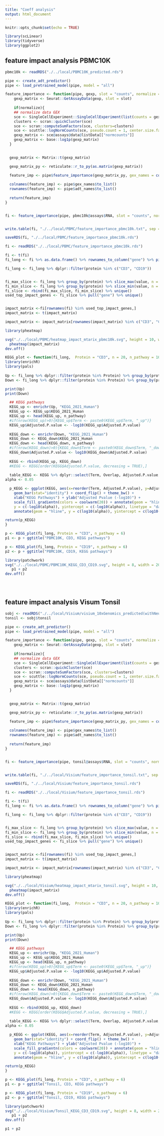 ```yaml
---
title: "Coeff analysis"
output: html_document
---
```


```r
knitr::opts_chunk$set(echo = TRUE)

library(scLinear)
library(tidyverse)
library(ggplot2)
```

## feature impact analysis PBMC10K

```r
pbmc10k <- readRDS("./../local/PBMC10K_predicted.rds")

pipe <- create_adt_predictor()
pipe <- load_pretrained_model(pipe, model = "all")

feature_importance <- function(pipe, gexp, slot = "counts", normalize = TRUE){
    gexp_matrix <- Seurat::GetAssayData(gexp, slot = slot)
  
    if(normalize){
    ## normalize data GEX
    sce <- SingleCellExperiment::SingleCellExperiment(list(counts = gexp_matrix))
    clusters <- scran::quickCluster(sce)
    sce <- scran::computeSumFactors(sce, clusters=clusters)
    sce <- scuttle::logNormCounts(sce, pseudo.count = 1, center.size.factors = FALSE, log = FALSE)
    gexp_matrix <- sce@assays@data@listData[["normcounts"]]
    gexp_matrix <- base::log1p(gexp_matrix)
  }

  
  gexp_matrix <- Matrix::t(gexp_matrix)

  gexp_matrix_py <- reticulate::r_to_py(as.matrix(gexp_matrix))

  feature_imp <- pipe$feature_importance(gexp_matrix_py, gex_names = colnames(gexp_matrix))
  
  colnames(feature_imp) <- pipe$gex_names$to_list()
  rownames(feature_imp) <- pipe$adt_names$to_list()
  
  return(feature_imp)
}


fi <- feature_importance(pipe, pbmc10k@assays$RNA, slot = "counts", normalize = TRUE)


write.table(fi, "./../local/PBMC/feature_importance_pbmc10k.txt", sep = "\t", row.names = TRUE, col.names = TRUE, quote = FALSE)

saveRDS(fi, "./../local/PBMC/feature_importance_pbmc10k.rds")

```


```r
fi <- readRDS("./../local/PBMC/feature_importance_pbmc10k.rds")

fi <- t(fi)
fi_long <- fi %>% as.data.frame() %>% rownames_to_column("gene") %>% pivot_longer(!gene , values_to = "value", names_to = "protein")

fi_long <- fi_long %>% dplyr::filter(protein %in% c("CD3", "CD19"))


fi_max_slice <- fi_long %>% group_by(protein) %>% slice_max(value, n = 20)
fi_min_slice <- fi_long %>% group_by(protein) %>% slice_min(value, n = 20)
fi_slice <- rbind(fi_max_slice, fi_min_slice) %>% unique()
used_top_impact_genes <- fi_slice %>% pull("gene") %>% unique()


impact_matrix <-fi[rownames(fi) %in% used_top_impact_genes,]
impact_matrix <- t(impact_matrix)

impact_matrix <- impact_matrix[rownames(impact_matrix) %in% c("CD3", "CD19"),]

library(pheatmap)

svg("./../local/PBMC/heatmap_impact_mtarix_pbmc10k.svg", height = 10, width = 20)
  pheatmap(impact_matrix)
dev.off()


```

```r




KEGG_plot <- function(fi_long,  Protein = "CD3", n = 20, n_pathway = 10){
library(enrichR)
library(pals)
  
Up <- fi_long %>% dplyr::filter(protein %in% Protein) %>% group_by(protein) %>% slice_max(value ,n = n) %>% pull(gene)
Down <- fi_long %>% dplyr::filter(protein %in% Protein) %>% group_by(protein) %>% slice_min(value ,n = n) %>% pull(gene)

print(Up)
print(Down)

  ## KEGG pathways
  KEGG_up <- enrichr(Up, "KEGG_2021_Human")
  KEGG_up <- KEGG_up$KEGG_2021_Human
  KEGG_up <- head(KEGG_up, n_pathway)
  #if(nrow(KEGG_up)>0){KEGG_up$Term <- paste0(KEGG_up$Term, "_up")}
  KEGG_up$Adjusted.P.value <- -log10(KEGG_up$Adjusted.P.value)
  
  KEGG_down <- enrichr(Down, "KEGG_2021_Human")
  KEGG_down <- KEGG_down$KEGG_2021_Human
  KEGG_down <- head(KEGG_down, n_pathway)
  #if(nrow(KEGG_down)>0){KEGG_down$Term <- paste0(KEGG_down$Term, "_down")}
  KEGG_down$Adjusted.P.value <- log10(KEGG_down$Adjusted.P.value)
  
  KEGG <- rbind(KEGG_up, KEGG_down)
  #KEGG <- KEGG[order(KEGG$Adjusted.P.value, decreasing = TRUE),]
  
  table_KEGG <- KEGG %>% dplyr::select(Term, Overlap, Adjusted.P.value, Genes) %>% dplyr::rename("-log10(Adjusted.P.value)" = Adjusted.P.value)
alpha <- 0.05

  p_KEGG <- ggplot(KEGG, aes(x=reorder(Term, Adjusted.P.value), y=Adjusted.P.value, fill=Adjusted.P.value)) +
    geom_bar(stat="identity") + coord_flip() + theme_bw() +
    xlab("KEGG Pathways") + ylab("Adjusted Pvalue (-log10)") +
    scale_fill_gradientn(colors = coolwarm(20)) + annotate(geom = "hline",
    y = c(-log10(alpha)), yintercept = c(-log10(alpha)), linetype = "dashed", color = "black", size = 0.2) +
    annotate(geom = "hline", y = c(log10(alpha)), yintercept = c(log10(alpha)), linetype = "dashed", color = "black", size = 0.2)

return(p_KEGG)
}

p <- KEGG_plot(fi_long, Protein = "CD3", n_pathway = 6)
p1 <- p + ggtitle("PBMC10K, CD3, KEGG pathways")

p <- KEGG_plot(fi_long, Protein = "CD19", n_pathway = 6)
p2 <- p + ggtitle("PBMC10K, CD19, KEGG pathways")

library(patchwork)
svg("./../local/PBMC/PBMC10K_KEGG_CD3_CD19.svg", height = 8, width = 20)
   p1 + p2
dev.off()


 

```


## feature impact analysis Visum Tonsil

```r
sobj <- readRDS("./../local/Visium/visium_10xGenomics_predicted(withNeurIPS).rds")
tonsil <- sobj$tonsil

pipe <- create_adt_predictor()
pipe <- load_pretrained_model(pipe, model = "all")

feature_importance <- function(pipe, gexp, slot = "counts", normalize = TRUE){
    gexp_matrix <- Seurat::GetAssayData(gexp, slot = slot)
  
    if(normalize){
    ## normalize data GEX
    sce <- SingleCellExperiment::SingleCellExperiment(list(counts = gexp_matrix))
    clusters <- scran::quickCluster(sce)
    sce <- scran::computeSumFactors(sce, clusters=clusters)
    sce <- scuttle::logNormCounts(sce, pseudo.count = 1, center.size.factors = FALSE, log = FALSE)
    gexp_matrix <- sce@assays@data@listData[["normcounts"]]
    gexp_matrix <- base::log1p(gexp_matrix)
  }

  
  gexp_matrix <- Matrix::t(gexp_matrix)

  gexp_matrix_py <- reticulate::r_to_py(as.matrix(gexp_matrix))

  feature_imp <- pipe$feature_importance(gexp_matrix_py, gex_names = colnames(gexp_matrix))
  
  colnames(feature_imp) <- pipe$gex_names$to_list()
  rownames(feature_imp) <- pipe$adt_names$to_list()
  
  return(feature_imp)
}


fi <- feature_importance(pipe, tonsil@assays$RNA, slot = "counts", normalize = TRUE)


write.table(fi, "./../local/Visium/feature_importance_tonsil.txt", sep = "\t", row.names = TRUE, col.names = TRUE, quote = FALSE)

saveRDS(fi, "./../local/Visium/feature_importance_tonsil.rds")

```


```r
fi <- readRDS("./../local/Visium/feature_importance_tonsil.rds")

fi <- t(fi)
fi_long <- fi %>% as.data.frame() %>% rownames_to_column("gene") %>% pivot_longer(!gene , values_to = "value", names_to = "protein")

fi_long <- fi_long %>% dplyr::filter(protein %in% c("CD3", "CD19"))


fi_max_slice <- fi_long %>% group_by(protein) %>% slice_max(value, n = 20)
fi_min_slice <- fi_long %>% group_by(protein) %>% slice_min(value, n = 20)
fi_slice <- rbind(fi_max_slice, fi_min_slice) %>% unique()
used_top_impact_genes <- fi_slice %>% pull("gene") %>% unique()


impact_matrix <-fi[rownames(fi) %in% used_top_impact_genes,]
impact_matrix <- t(impact_matrix)

impact_matrix <- impact_matrix[rownames(impact_matrix) %in% c("CD3", "CD19"),]

library(pheatmap)

svg("./../local/Visium/heatmap_impact_mtarix_tonsil.svg", height = 10, width = 20)
  pheatmap(impact_matrix)
dev.off()


```

```r




KEGG_plot <- function(fi_long,  Protein = "CD3", n = 20, n_pathway = 10){
library(enrichR)
library(pals)
  
Up <- fi_long %>% dplyr::filter(protein %in% Protein) %>% group_by(protein) %>% slice_max(value ,n = n) %>% pull(gene)
Down <- fi_long %>% dplyr::filter(protein %in% Protein) %>% group_by(protein) %>% slice_min(value ,n = n) %>% pull(gene)

print(Up)
print(Down)

  ## KEGG pathways
  KEGG_up <- enrichr(Up, "KEGG_2021_Human")
  KEGG_up <- KEGG_up$KEGG_2021_Human
  KEGG_up <- head(KEGG_up, n_pathway)
  #if(nrow(KEGG_up)>0){KEGG_up$Term <- paste0(KEGG_up$Term, "_up")}
  KEGG_up$Adjusted.P.value <- -log10(KEGG_up$Adjusted.P.value)
  
  KEGG_down <- enrichr(Down, "KEGG_2021_Human")
  KEGG_down <- KEGG_down$KEGG_2021_Human
  KEGG_down <- head(KEGG_down, n_pathway)
  #if(nrow(KEGG_down)>0){KEGG_down$Term <- paste0(KEGG_down$Term, "_down")}
  KEGG_down$Adjusted.P.value <- log10(KEGG_down$Adjusted.P.value)
  
  KEGG <- rbind(KEGG_up, KEGG_down)
  #KEGG <- KEGG[order(KEGG$Adjusted.P.value, decreasing = TRUE),]
  
  table_KEGG <- KEGG %>% dplyr::select(Term, Overlap, Adjusted.P.value, Genes) %>% dplyr::rename("-log10(Adjusted.P.value)" = Adjusted.P.value)
alpha <- 0.05

  p_KEGG <- ggplot(KEGG, aes(x=reorder(Term, Adjusted.P.value), y=Adjusted.P.value, fill=Adjusted.P.value)) +
    geom_bar(stat="identity") + coord_flip() + theme_bw() +
    xlab("KEGG Pathways") + ylab("Adjusted Pvalue (-log10)") +
    scale_fill_gradientn(colors = coolwarm(20)) + annotate(geom = "hline",
    y = c(-log10(alpha)), yintercept = c(-log10(alpha)), linetype = "dashed", color = "black", size = 0.2) +
    annotate(geom = "hline", y = c(log10(alpha)), yintercept = c(log10(alpha)), linetype = "dashed", color = "black", size = 0.2)

return(p_KEGG)
}

p <- KEGG_plot(fi_long, Protein = "CD3", n_pathway = 6)
p1 <- p + ggtitle("Tonsil, CD3, KEGG pathways")

p <- KEGG_plot(fi_long, Protein = "CD19", n_pathway = 6)
p2 <- p + ggtitle("Tonsil, CD19, KEGG pathways")

library(patchwork)
svg("./../local/Visium/Tonsil_KEGG_CD3_CD19.svg", height = 8, width = 20)
   p1 + p2
dev.off()

p1 + p2
 

```